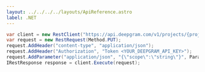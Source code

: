 ---
layout: ../../../../layouts/ApiReference.astro
label: .NET
---

```csharp
var client = new RestClient("https://api.deepgram.com/v1/projects/{project_id}/members/{member_id}/scopes");
var request = new RestRequest(Method.PUT);
request.AddHeader("content-type", "application/json");
request.AddHeader("Authorization", "Token <YOUR_DEEPGRAM_API_KEY>");
request.AddParameter("application/json", "{\"scope\":\"string\"}", ParameterType.RequestBody);
IRestResponse response = client.Execute(request);
```
